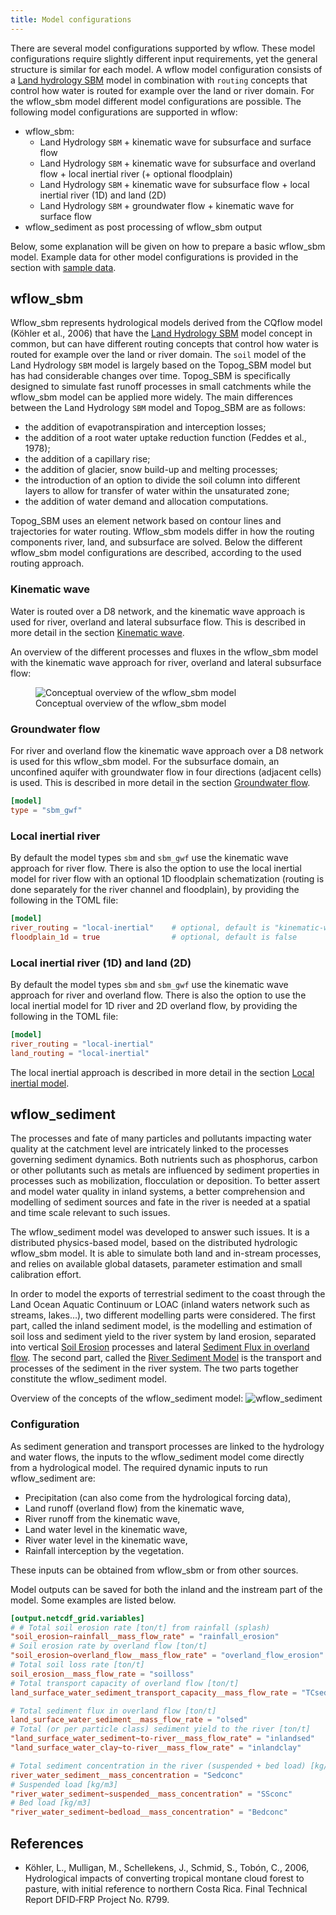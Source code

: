 ```yaml
---
title: Model configurations
---
```


There are several model configurations supported by wflow. These model configurations
require slightly different input requirements, yet the general structure is similar for each
model. A wflow model configuration consists of a [Land hydrology
SBM](./land/landhydrology_sbm.qmd) model in combination with `routing` concepts that control
how water is routed for example over the land or river domain. For the wflow\_sbm model
different model configurations are possible. The following model configurations are
supported in wflow:

 - wflow\_sbm:
    - Land Hydrology `SBM` + kinematic wave for subsurface and surface flow
    - Land Hydrology `SBM` + kinematic wave for subsurface and overland flow + local inertial river (+
      optional floodplain)
    - Land Hydrology `SBM` + kinematic wave for subsurface flow + local inertial river (1D) and land (2D)
    - Land Hydrology `SBM` + groundwater flow + kinematic wave for surface flow
 - wflow\_sediment as post processing of wflow\_sbm output

Below, some explanation will be given on how to prepare a basic wflow\_sbm model. Example
data for other model configurations is provided in the section with [sample
data](../getting_started/download_example_models.qmd).

## wflow\_sbm

Wflow\_sbm represents hydrological models derived from the CQflow model (Köhler et al.,
2006) that have the [Land Hydrology SBM](./land/landhydrology_sbm.qmd) model concept in
common, but can have different routing concepts that control how water is routed for example
over the land or river domain. The `soil` model of the Land Hydrology `SBM` model is largely
based on the Topog\_SBM model but has had considerable changes over time. Topog\_SBM is
specifically designed to simulate fast runoff processes in small catchments while the
wflow\_sbm model can be applied more widely. The main differences between the Land Hydrology
`SBM` model and Topog_SBM are as follows: 

- the addition of evapotranspiration and interception losses;
- the addition of a root water uptake reduction function (Feddes et al., 1978);
- the addition of a capillary rise;
- the addition of glacier, snow build-up and melting processes;
- the introduction of an option to divide the soil column into different layers to allow for
  transfer of water within the unsaturated zone;
- the addition of water demand and allocation computations.

Topog\_SBM uses an element network based on contour lines and trajectories for water
routing. Wflow\_sbm models differ in how the routing components river, land, and subsurface
are solved. Below the different wflow\_sbm model configurations are described, according to
the used routing approach.

### Kinematic wave
Water is routed over a D8 network, and the kinematic wave approach is used for river,
overland and lateral subsurface flow. This is described in more detail in the section
[Kinematic wave](./routing/kinwave.qmd).

An overview of the different processes and fluxes in the wflow_sbm model with the kinematic
wave approach for river, overland and lateral subsurface flow:

![Conceptual overview of the wflow_sbm model](../images/wflow_sbm_soil.png)

### Groundwater flow
For river and overland flow the kinematic wave approach over a D8 network is used for this
wflow\_sbm model. For the subsurface domain, an unconfined aquifer with groundwater flow in
four directions (adjacent cells) is used. This is described in more detail in the section
[Groundwater flow](./routing/gwf.qmd).

```toml
[model]
type = "sbm_gwf"
```

### Local inertial river
By default the model types `sbm` and `sbm_gwf` use the kinematic wave approach for river flow.
There is also the option to use the local inertial model for river flow with an optional 1D
floodplain schematization (routing is done separately for the river channel and floodplain), by
providing the following in the TOML file:

```toml
[model]
river_routing = "local-inertial"    # optional, default is "kinematic-wave"
floodplain_1d = true                # optional, default is false
```

### Local inertial river (1D) and land (2D)
By default the model types `sbm` and `sbm_gwf` use the kinematic wave approach for river and
overland flow. There is also the option to use the local inertial model for 1D river and 2D
overland flow, by providing the following in the TOML file:

```toml
[model]
river_routing = "local-inertial"
land_routing = "local-inertial"
```

The local inertial approach is described in more detail in the section [Local inertial
model](./routing/local-inertial.qmd).

## wflow\_sediment
The processes and fate of many particles and pollutants impacting water quality at the
catchment level are intricately linked to the processes governing sediment dynamics. Both
nutrients such as phosphorus, carbon or other pollutants such as metals are influenced by
sediment properties in processes such as mobilization, flocculation or deposition. To better
assert and model water quality in inland systems, a better comprehension and modelling of
sediment sources and fate in the river is needed at a spatial and time scale relevant to
such issues.

The wflow\_sediment model was developed to answer such issues. It is a distributed
physics-based model, based on the distributed hydrologic wflow\_sbm model. It is able to
simulate both land and in-stream processes, and relies on available global datasets,
parameter estimation and small calibration effort.

In order to model the exports of terrestrial sediment to the coast through the Land Ocean
Aquatic Continuum or LOAC (inland waters network such as streams, lakes...), two different
modelling parts were considered. The first part, called the inland sediment model, is the
modelling and estimation of soil loss and sediment yield to the river system by land
erosion, separated into vertical [Soil Erosion](./land/sediment.qmd#soil-erosion)
processes and lateral [Sediment Flux in overland
flow](./routing/sediment_flux.qmd#sediment-flux-in-overland-flow). The second part, called
the [River Sediment Model](./routing/sediment_flux.qmd#river-sediment-model) is the
transport and processes of the sediment in the river system. The two parts together
constitute the wflow\_sediment model.

Overview of the concepts of the wflow\_sediment model:
![wflow_sediment](../images/wflow_sediment.png)

### Configuration

As sediment generation and transport processes are linked to the hydrology and water flows, the
inputs to the wflow\_sediment model come directly from a hydrological model. The required
dynamic inputs to run wflow\_sediment are:

-  Precipitation (can also come from the hydrological forcing data),
-  Land runoff (overland flow) from the kinematic wave,
-  River runoff from the kinematic wave,
-  Land water level in the kinematic wave,
-  River water level in the kinematic wave,
-  Rainfall interception by the vegetation.

These inputs can be obtained from wflow\_sbm or from other sources.

Model outputs can be saved for both the inland and the instream part of the model. Some
examples are listed below.

```toml
[output.netcdf_grid.variables]
# # Total soil erosion rate [ton/t] from rainfall (splash)
"soil_erosion~rainfall__mass_flow_rate" = "rainfall_erosion"
# Soil erosion rate by overland flow [ton/t]
"soil_erosion~overland_flow__mass_flow_rate" = "overland_flow_erosion"
# Total soil loss rate [ton/t]
soil_erosion__mass_flow_rate = "soilloss"
# Total transport capacity of overland flow [ton/t]
land_surface_water_sediment_transport_capacity__mass_flow_rate = "TCsed"

# Total sediment flux in overland flow [ton/t]
land_surface_water_sediment__mass_flow_rate = "olsed"
# Total (or per particle class) sediment yield to the river [ton/t]
"land_surface_water_sediment~to-river__mass_flow_rate" = "inlandsed"
"land_surface_water_clay~to-river__mass_flow_rate" = "inlandclay"

# Total sediment concentration in the river (suspended + bed load) [kg/m3]
river_water_sediment__mass_concentration = "Sedconc"
# Suspended load [kg/m3]
"river_water_sediment~suspended__mass_concentration" = "SSconc"
# Bed load [kg/m3]
"river_water_sediment~bedload__mass_concentration" = "Bedconc"
```

## References
+ Köhler, L., Mulligan, M., Schellekens, J., Schmid, S., Tobón, C., 2006, Hydrological
  impacts of converting tropical montane cloud forest to pasture, with initial reference to
  northern Costa Rica. Final Technical Report DFID‐FRP Project No. R799.